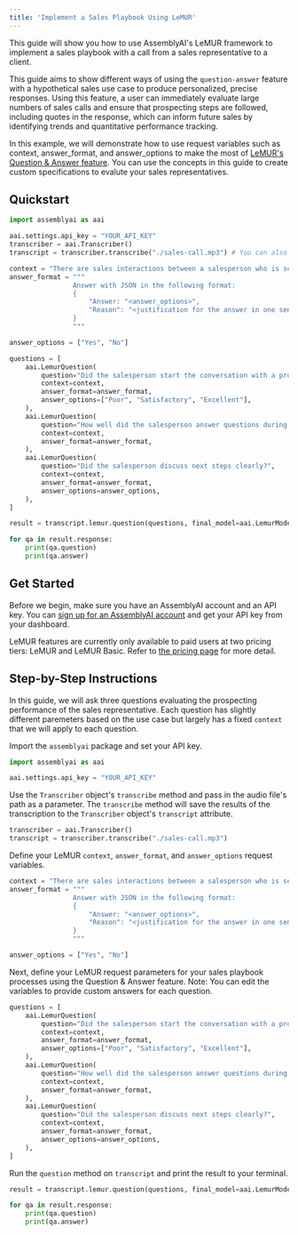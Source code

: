 ```yaml
---
title: 'Implement a Sales Playbook Using LeMUR'
---
```






This guide will show you how to use AssemblyAI's LeMUR framework to implement a sales playbook with a call from a sales representative to a client.

This guide aims to show different ways of using the `question-answer` feature with a hypothetical sales use case to produce personalized, precise responses. Using this feature, a user can immediately evaluate large numbers of sales calls and ensure that prospecting steps are followed, including quotes in the response, which can inform future sales by identifying trends and quantitative performance tracking.

In this example, we will demonstrate how to use request variables such as context, answer_format, and answer_options to make the most of [LeMUR's Question & Answer feature](https://www.assemblyai.com/docs/api-reference/lemur). You can use the concepts in this guide to create custom specifications to evalute your sales representatives.

## Quickstart

```python
import assemblyai as aai

aai.settings.api_key = "YOUR_API_KEY"
transcriber = aai.Transcriber()
transcript = transcriber.transcribe("./sales-call.mp3") # You can also provide a URL to a publicly available audio file

context = "There are sales interactions between a salesperson who is selling an internet plan to customers who are warm leads."
answer_format = """
                Answer with JSON in the following format:
                {
                    "Answer: "<answer_options>",
                    "Reason": "<justification for the answer in one sentence including quotes>"
                }
                """

answer_options = ["Yes", "No"]

questions = [
    aai.LemurQuestion(
        question="Did the salesperson start the conversation with a professional greeting?",
        context=context,
        answer_format=answer_format,
        answer_options=["Poor", "Satisfactory", "Excellent"],
    ),
    aai.LemurQuestion(
        question="How well did the salesperson answer questions during the call?",
        context=context,
        answer_format=answer_format,
    ),
    aai.LemurQuestion(
        question="Did the salesperson discuss next steps clearly?",
        context=context,
        answer_format=answer_format,
        answer_options=answer_options,
    ),
]

result = transcript.lemur.question(questions, final_model=aai.LemurModel.claude3_5_sonnet)

for qa in result.response:
    print(qa.question)
    print(qa.answer)
```

## Get Started

Before we begin, make sure you have an AssemblyAI account and an API key. You can [sign up for an AssemblyAI account](https://www.assemblyai.com/app) and get your API key from your dashboard.

LeMUR features are currently only available to paid users at two pricing tiers: LeMUR and LeMUR Basic. Refer to [the pricing page](https://www.assemblyai.com/pricing#:~:text=LeMUR) for more detail.

## Step-by-Step Instructions

In this guide, we will ask three questions evaluating the prospecting performance of the sales representative. Each question has slightly different paremeters based on the use case but largely has a fixed `context` that we will apply to each question.


Import the `assemblyai` package and set your API key.


```python
import assemblyai as aai

aai.settings.api_key = "YOUR_API_KEY"
```

Use the `Transcriber` object's `transcribe` method and pass in the audio file's path as a parameter. The `transcribe` method will save the results of the transcription to the `Transcriber` object's `transcript` attribute.


```python
transcriber = aai.Transcriber()
transcript = transcriber.transcribe("./sales-call.mp3")
```

Define your LeMUR `context`, `answer_format`, and `answer_options` request variables.


```python
context = "There are sales interactions between a salesperson who is selling an internet plan to customers who are warm leads."
answer_format = """
                Answer with JSON in the following format:
                {
                    "Answer: "<answer_options>",
                    "Reason": "<justification for the answer in one sentence including quotes>"
                }
                """

answer_options = ["Yes", "No"]
```

Next, define your LeMUR request parameters for your sales playbook processes using the Question & Answer feature. Note: You can edit the variables to provide custom answers for each question.


```python
questions = [
    aai.LemurQuestion(
        question="Did the salesperson start the conversation with a professional greeting?",
        context=context,
        answer_format=answer_format,
        answer_options=["Poor", "Satisfactory", "Excellent"],
    ),
    aai.LemurQuestion(
        question="How well did the salesperson answer questions during the call?",
        context=context,
        answer_format=answer_format,
    ),
    aai.LemurQuestion(
        question="Did the salesperson discuss next steps clearly?",
        context=context,
        answer_format=answer_format,
        answer_options=answer_options,
    ),
]
```

Run the `question` method on `transcript` and print the result to your terminal.


```python
result = transcript.lemur.question(questions, final_model=aai.LemurModel.claude3_5_sonnet)

for qa in result.response:
    print(qa.question)
    print(qa.answer)
```


